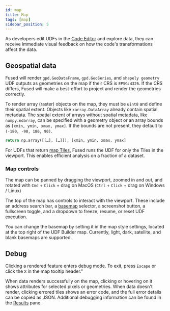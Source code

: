 ```yaml
---
id: map
title: Map
tags: [map]
sidebar_position: 5
---
```


As developers edit UDFs in the [Code Editor](/workbench/udf-builder/code-editor/) and explore data, they can receive immediate visual feedback on how the code's transformations affect the data.

## Geospatial data

Fused will render `gpd.GeoDataFrame`, `gpd.GeoSeries`, and `shapely geometry` UDF outputs as geometries on the map if their CRS is `EPSG:4326`. If the CRS differs, Fused will make a best-effort to project and render the geometries correctly.

To render array (raster) objects on the map, they must be `uint8` and define their spatial extent. Objects like `xarray.DataArray` already contain spatial metadata. The spatial extent of arrays without spatial metadata, like `numpy.ndarray`, can be specified with a geometry object or an array bounds as `[xmin, ymin, xmax, ymax]`. If the bounds are not present, they default to `(-180, -90, 180, 90)`.

```python showLineNumbers
return np.array([[…], […]]), [xmin, ymin, xmax, ymax]
```

For UDFs that return [map Tiles](/core-concepts/filetile/#tile), Fused runs the UDF for only the Tiles in the viewport. This enables efficient analysis on a fraction of a dataset.

<ReactPlayer playsinline={true} className="video__player" loop={true} playing={false} muted={true} controls height="100%" url="https://fused-magic.s3.us-west-2.amazonaws.com/workbench-walkthrough-videos/docs_rewrite/map_overture.mp4" width="100%" />

### Map controls

The map can be panned by dragging the viewport, zoomed in and out, and rotated with `Cmd` + `Click` + drag on MacOS (`Ctrl` + `Click` + drag on Windows / Linux)

The top of the map has controls to interact with the viewport. These include an address search bar, a [basemap](https://docs.mapbox.com/api/maps/styles/) selector, a screenshot button, a fullscreen toggle, and a dropdown to freeze, resume, or reset UDF execution.


You can change the basemap by setting it in the map style settings, located at the top right of the UDF Builder map. Currently, light, dark, satellite, and blank basemaps are supported.

<ReactPlayer playsinline={true} className="video__player" loop={true} playing={false} muted={true} controls height="100%" url="https://fused-magic.s3.us-west-2.amazonaws.com/workbench-walkthrough-videos/docs_rewrite/mapcontrols_edit.mp4" width="100%" />

## Debug

Clicking a rendered feature enters debug mode. To exit, press `Escape` or click the `X` in the map tooltip header."

When data renders successfully on the map, clicking or hovering on it shows attributes for selected pixels or geometries. When data doesn't render, clicking errored tiles shows an error code, and the full error details can be copied as JSON. Additional debugging information can be found in the [Results](/workbench/udf-builder/results/) pane.

<ReactPlayer playsinline={true} className="video__player" loop={true} playing={false} muted={true} controls height="100%" url="https://fused-magic.s3.us-west-2.amazonaws.com/workbench-walkthrough-videos/docs_rewrite/debugclick3.mp4" width="100%" />
